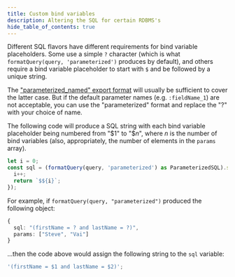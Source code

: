 ```yaml
---
title: Custom bind variables
description: Altering the SQL for certain RDBMS's
hide_table_of_contents: true
---
```


Different SQL flavors have different requirements for bind variable placeholders. Some use a simple `?` character (which is what `formatQuery(query, 'parameterized')` produces by default), and others require a bind variable placeholder to start with `$` and be followed by a unique string.

The ["parameterized_named" export format](../api/export#named-parameters) will usually be sufficient to cover the latter case. But if the default parameter names (e.g. `:fieldName_1`) are not acceptable, you can use the "parameterized" format and replace the "?" with your choice of name.

The following code will produce a SQL string with each bind variable placeholder being numbered from "$1" to "$_n_", where _n_ is the number of bind variables (also, appropriately, the number of elements in the `params` array).

```ts
let i = 0;
const sql = (formatQuery(query, 'parameterized') as ParameterizedSQL).sql.replaceAll('?', () => {
  i++;
  return `$${i}`;
});
```

For example, if `formatQuery(query, "parameterized")` produced the following object:

```ts
{
  sql: "(firstName = ? and lastName = ?)",
  params: ["Steve", "Vai"]
}
```

...then the code above would assign the following string to the `sql` variable:

```ts
'(firstName = $1 and lastName = $2)';
```
